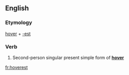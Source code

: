 ==English==

===Etymology===
[[hover]] + [[-est]]

===Verb===
{{en-verb form}}

# {{context|archaic}} Second-person singular present simple form of '''[[hover]]'''

[[fr:hoverest]]